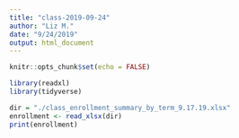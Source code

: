 ```yaml
---
title: "class-2019-09-24"
author: "Liz M."
date: "9/24/2019"
output: html_document
---
```


```r
knitr::opts_chunk$set(echo = FALSE)

library(readxl)
library(tidyverse)
```

```r
dir = "./class_enrollment_summary_by_term_9.17.19.xlsx" 
enrollment <- read_xlsx(dir)
print(enrollment)
```


